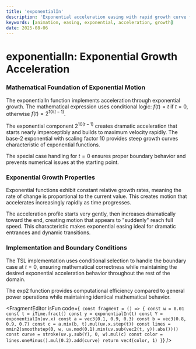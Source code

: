 ```yaml
---
title: 'exponentialIn'
description: 'Exponential acceleration easing with rapid growth curve for dramatic motion buildup'
keywords: [animation, easing, exponential, acceleration, growth]
date: 2025-08-06
---
```



# exponentialIn: Exponential Growth Acceleration

### Mathematical Foundation of Exponential Motion

The exponentialIn function implements acceleration through exponential growth. The mathematical expression uses conditional logic: $f(t) = t$ if $t = 0$, otherwise $f(t) = 2^{10(t-1)}$.

The exponential component $2^{10(t-1)}$ creates dramatic acceleration that starts nearly imperceptibly and builds to maximum velocity rapidly. The base-2 exponential with scaling factor 10 provides steep growth curves characteristic of exponential functions.

The special case handling for $t = 0$ ensures proper boundary behavior and prevents numerical issues at the starting point.

### Exponential Growth Properties

Exponential functions exhibit constant relative growth rates, meaning the rate of change is proportional to the current value. This creates motion that accelerates increasingly rapidly as time progresses.

The acceleration profile starts very gently, then increases dramatically toward the end, creating motion that appears to "suddenly" reach full speed. This characteristic makes exponential easing ideal for dramatic entrances and dynamic transitions.

### Implementation and Boundary Conditions

The TSL implementation uses conditional selection to handle the boundary case at $t = 0$, ensuring mathematical correctness while maintaining the desired exponential acceleration behavior throughout the rest of the domain.

The exp2 function provides computational efficiency compared to general power operations while maintaining identical mathematical behavior.

<FragmentEditor
        isFun
        code={`
const fragment = () => {
    const w = 0.01
    const t = iTime.fract()
    const y = exponentialIn(t)
    const Y = exponentialIn(uv.x)
    const a = vec3(0.1, 0.9, 0.3)
    const b = vec3(0.8, 0.9, 0.7)
    const c = a.mix(b, t).mul(uv.x.step(t))
    const lines = mmin2(smoothstep(0, w, uv.mod(0.1).min(uv.sub(vec2(t, y)).abs())))
    const curve = stroke(uv.y.sub(Y), 0, w).mul(c)
    const color = lines.oneMinus().mul(0.2).add(curve)
    return vec4(color, 1)
}`}
/>
